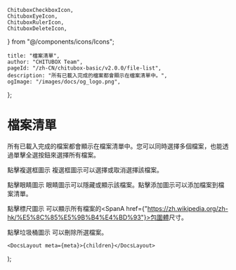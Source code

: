 	ChituboxCheckboxIcon,
	ChituboxEyeIcon,
	ChituboxRulerIcon,
	ChituboxDeleteIcon,
} from "@/components/icons/Icons";

	title: "檔案清單",
	author: "CHITUBOX Team",
	pageId: "/zh-CN/chitubox-basic/v2.0.0/file-list",
	description: "所有已載入完成的檔案都會顯示在檔案清單中。",
	ogImage: "/images/docs/og_logo.png",
};

# 檔案清單

所有已載入完成的檔案都會顯示在檔案清單中。您可以同時選擇多個檔案，也能透過單擊全選按鈕來選擇所有檔案。

<ImageContainer>
	<AntdImage
		src={"/images/docs/zh-CN/chitubox-basic/2.x.x/007-file-list-panel.png"}
	/>
</ImageContainer>

點擊複選框圖示 <ChituboxCheckboxIcon /> 複選框圖示可以選擇或取消選擇該檔案。

點擊眼睛圖示 <ChituboxEyeIcon /> 眼睛圖示可以隱藏或顯示該檔案。點擊添加圖示可以添加檔案到檔案清單。

點擊標尺圖示 <ChituboxRulerIcon /> 可以顯示所有檔案的<SpanA href={"https://zh.wikipedia.org/zh-hk/%E5%8C%85%E5%9B%B4%E4%BD%93"}>包圍體</SpanA>尺寸。

點擊垃圾桶圖示 <ChituboxDeleteIcon /> 可以刪除所選檔案。

	<DocsLayout meta={meta}>{children}</DocsLayout>
);
